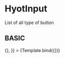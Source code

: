 <!-- HyotInput.stories.mdx -->



<Meta title="MDX/HyotInput" component={HyotInput} />


# HyotInput

List of all type of button

## BASIC

<Canvas>
  <Story
    name="Standard"
    args={{
      label: "Default input",
      type: "text",
      keyup: () => {},
    }}
  >
    {Template.bind({})}
  </Story>
</Canvas>
